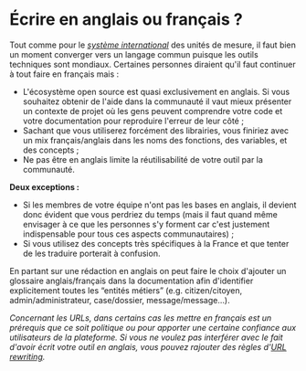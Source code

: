 # Écrire en anglais ou français ?

Tout comme pour le [_système international_](https://fr.wikipedia.org/wiki/Syst%C3%A8me_international_d%27unit%C3%A9s) des unités de mesure, il faut bien un moment converger vers un langage commun puisque les outils techniques sont mondiaux. Certaines personnes diraient qu'il faut continuer à tout faire en français mais :

- L'écosystème open source est quasi exclusivement en anglais. Si vous souhaitez obtenir de l'aide dans la communauté il vaut mieux présenter un contexte de projet où les gens peuvent comprendre votre code et votre documentation pour reproduire l'erreur de leur côté ;
- Sachant que vous utiliserez forcément des librairies, vous finiriez avec un mix français/anglais dans les noms des fonctions, des variables, et des concepts ;
- Ne pas être en anglais limite la réutilisabilité de votre outil par la communauté.

**Deux exceptions :**

- Si les membres de votre équipe n'ont pas les bases en anglais, il devient donc évident que vous perdriez du temps (mais il faut quand même envisager à ce que les personnes s'y forment car c'est justement indispensable pour tous ces aspects communautaires) ;
- Si vous utilisez des concepts très spécifiques à la France et que tenter de les traduire porterait à confusion.

En partant sur une rédaction en anglais on peut faire le choix d'ajouter un glossaire anglais/français dans la documentation afin d'identifier explicitement toutes les “entités métiers” (e.g. citizen/citoyen, admin/administrateur, case/dossier, message/message…).

_Concernant les URLs, dans certains cas les mettre en français est un prérequis que ce soit politique ou pour apporter une certaine confiance aux utilisateurs de la plateforme. Si vous ne voulez pas interférer avec le fait d'avoir écrit votre outil en anglais, vous pouvez rajouter des règles d'[URL rewriting](https://en.wikipedia.org/wiki/Rewrite_engine)._
